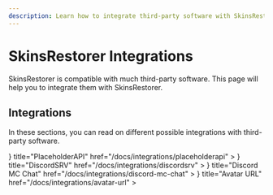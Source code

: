 ```yaml
---
description: Learn how to integrate third-party software with SkinsRestorer.
---
```



# SkinsRestorer Integrations

SkinsRestorer is compatible with much third-party software. This page will help you to integrate them with SkinsRestorer.

## Integrations

In these sections, you can read on different possible integrations with third-party software.

<Cards>
  <Card
    icon={
      <CodeBracketIcon/>
    }
    title="PlaceholderAPI"
    href="/docs/integrations/placeholderapi"
  >
  </Card>
  <Card
    icon={
      <ChatBubbleLeftRightIcon/>
    }
    title="DiscordSRV"
    href="/docs/integrations/discordsrv"
  >
  </Card>
  <Card
    icon={
      <ChatBubbleBottomCenterTextIcon/>
    }
    title="Discord MC Chat"
    href="/docs/integrations/discord-mc-chat"
  >
  </Card>
  <Card
    icon={
      <UserCircleIcon/>
    }
    title="Avatar URL"
    href="/docs/integrations/avatar-url"
  >
  </Card>
</Cards>
